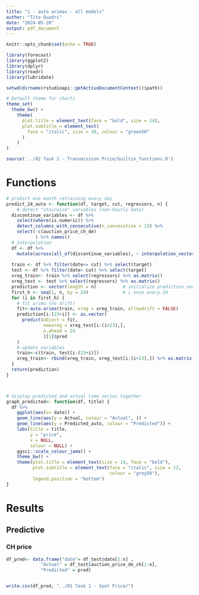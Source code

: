 ```yaml
---
title: "1 - auto arimax - all models"
author: "Tito Quadri"
date: "2024-05-20"
output: pdf_document
---
```


```r
knitr::opts_chunk$set(echo = TRUE)

library(forecast)
library(ggplot2)
library(dplyr)
library(readr)
library(lubridate)

setwd(dirname(rstudioapi::getActiveDocumentContext()$path))

# Default theme for charts
theme_set(
  theme_bw() +
    theme(  
      plot.title = element_text(face = "bold", size = 14),
      plot.subtitle = element_text(
        face = "italic", size = 10, colour = "green50"
      )
    )
)

source('../02 Task 2 - Transmission Price/builtin_functions.R')


```


# Functions

```r
# predict one month retraining every day
predict_24_auto <- function(df, target, cut, regressors, n) {
    # detect "stairwise" variables (non-hourly data)
  discontinue_variables <- df %>% 
    select(where(is.numeric)) %>% 
    detect_columns_with_consecutive(n_consecutive = 13) %>%
    select(-c(auction_price_ch_de)
           ) %>% names()
  # interpolation 
  df <- df %>%
    mutate(across(all_of(discontinue_variables), ~ interpolation_vector(.))) 
  
  train <- df %>% filter(date<= cut) %>% select(target)
  test <- df %>% filter(date> cut) %>% select(target)
  xreg_train<- train %>% select(regressors) %>% as.matrix()
  xreg_test <- test %>% select(regressors) %>% as.matrix()
  prediction <- vector(length = n)          # initialize prediction vec
  first_h <- seq(1, n, by = 24)             # i once every 24
  for (i in first_h) {
    # fit arima (no drift)
    fit<-auto.arima(train, xreg = xreg_train, allowdrift = FALSE)  
    prediction[i:(23+i)] <- as.vector(
      predict(object = fit,
              newxreg = xreg_test[i:(i+23),],
              n.ahead = 24
              )[1]$pred
    )
    # update variables
    train<-c(train, test[i:(23+i)])
    xreg_train<- rbind(xreg_train, xreg_test[i:(i+23),]) %>% as.matrix()
  }
  return(prediction)
}



# display predicted and actual time series together
graph_predicted<- function(df, title) {
  df %>% 
    ggplot(aes(x= date)) +
    geom_line(aes(y = Actual, colour = "Actual", )) +
    geom_line(aes(y = Predicted_auto, colour = "Predicted")) +
    labs(title = title,
         y = "price",
         x = NULL,
         colour = NULL) +
    ggsci::scale_colour_jama() +
    theme_bw() +
    theme(plot.title = element_text(size = 14, face = "bold"),
          plot.subtitle = element_text(face = "italic", size = 12,
                                       colour = "grey50"),
          legend.position = "bottom")
}
```

# Results

## Predictive

### CH price

```r



df_pred<- data.frame("date"= df_test$date[1:n] , 
             "Actual" = df_test$auction_price_de_ch[1:n],
             "Predicted" = pred)


write.csv(df_pred, "../01 Task 1 - Spot Price/")
```

